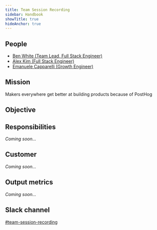 ```yaml
---
title: Team Session Recording
sidebar: Handbook
showTitle: true
hideAnchor: true
---
```



## People

- [Ben White (Team Lead, Full Stack Engineer)](/handbook/company/team/#ben-white-full-stack-engineer)
- [Alex Kim (Full Stack Engineer)](/handbook/company/team/#alex-kim-full-stack-engineer)
- [Emanuele Capparelli (Growth Engineer)](/handbook/company/team#emanuele-capparelli-growth-engineer)

## Mission

Makers everywhere get better at building products because of PostHog

## Objective

<Objectives />

## Responsibilities

_Coming soon..._

## Customer

_Coming soon..._

## Output metrics

_Coming soon..._

## Slack channel

[#team-session-recording](https://posthog.slack.com/messages/team-session-recording)
